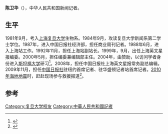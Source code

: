 {{otheruse|陈卫华}}
'''陈卫华'''（{{bd|1963年|11月}}），中华人民共和国新闻记者。

== 生平 ==
1981年9月，考入[[上海复旦大学|上海复旦大学]]生物系。1984年9月，攻读复旦大学新闻系第二学士学位。1987年，进入中国日报社经济部，担任商业周刊记者。1988年6月，进入上海站工作。1992年11月，担任上海站副站长。1999年，9月，出任上海英文星报编委。2000年5月，担任编委兼编辑部主任。2004年，由{{le|奈特—汉尼斯学者项目|Knight-Hennessy Scholars}}赞助，以访问学者身份进入[[斯坦福大学|斯坦福大学]]研习<ref>{{Cite book|title=流年碎影|last=（美）吴惠连（William F. Woo）著；陈婉莹译；徐璇等编译|first=|publisher=北京：生活·读书·新知三联书店|year=2018.09|isbn=978-7-108-05751-8|location=|pages=302}}</ref>。2008年，担任中国日报社上海英文星报常务副总编辑。2009年11月，担任[[中国日报|中国日报社]]驻纽约首席记者、驻华盛顿记者站首席记者。[[2010年海地地震|2010年海地地震]]时，赶赴现场参与救援报道<ref>{{Cite journal|title=震后海地见闻|author=陈卫华|url=|journal=对外大传播|issue=4|doi=|others=|year=2010|volume=|page=|issn=1671-8038|pmid=}}</ref>。

== 参考 ==
{{reflist}}

{{DEFAULTSORT:chen weihua}}
[[Category:复旦大学校友|Category:复旦大学校友]]
[[Category:中華人民共和國記者|Category:中華人民共和國記者]]